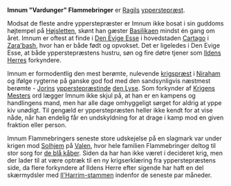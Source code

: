 {{title:Imnum "Vardunger" Flammebringer}}
{{author:Vitusverden}}
{{timestamp:2021-05-20T19:17:42Z}}
{{copyright:Imnum "Vardunger" Flammebringer}}
'''Imnum "Vardunger" Flammebringer''' er [[Ragil|Ragils]] [[ypperstepræst]].

Modsat de fleste andre ypperstepræster er Imnum ikke bosat i sin guddoms højtempel på [[Højsletten]], skønt han gæster [[Basilikaen]] mindst én gang om året. Imnum er oftest at finde i [[Den Evige Esse]] i hovedstaden [[Cartago]] i [[Zara'bash]], hvor han er både født og opvokset. Det er ligeledes i Den Evige Esse, at både ypperstepræstens hustru, søn og fire døtre tjener som [[Ildens Herre|Ildens Herres]] forkyndere.

Imnum er formodentlig den mest berømte, nulevende [[krigspræst]] i [[Niraham]] og ifølge rygterne på ganske god fod med den sandsynligvis næstmest berømte - [[Jorin|Jorins]] [[ypperstepræstinde]] [[den Lyse]]. Som forkynder af [[Krigens Mester|Krigens Mesters]] ord lægger Imnum ikke skjul på, at han er en kampens og handlingens mand, men har alle dage omhyggeligt sørget for aldrig at yppe kiv unødigt. Til gengæld er ypperstepræsten heller ikke kendt for at vise nåde, når han endelig får en undskyldning for at drage i kamp mod en given fraktion eller person.

Imnum Flammebringers seneste store udskejelse på en slagmark var under krigen mod [[Solhjem]] på [[Valen]], hvor hele familien Flammebringer deltog til stor sorg for [[de blå kåber]]. Siden da har han ikke været i decideret krig, men der lader til at være optræk til en ny krigserklæring fra ypperstepræstens side, da flere forkyndere af Ildens Herre efter sigende har haft en del skærmydsler med [[Il'Harrim-stammen]] indenfor de seneste par måneder.